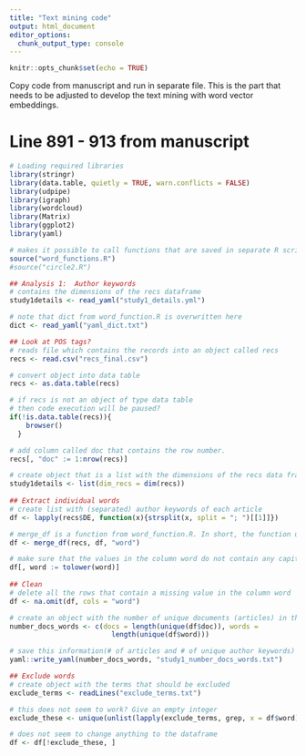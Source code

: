 ```yaml
---
title: "Text mining code"
output: html_document
editor_options: 
  chunk_output_type: console
---
```


```r
knitr::opts_chunk$set(echo = TRUE)
```
Copy code from manuscript and run in separate file. This is the part that needs to be adjusted to develop the text mining with word vector embeddings. 

# Line 891 - 913 from manuscript
```r
# Loading required libraries
library(stringr)
library(data.table, quietly = TRUE, warn.conflicts = FALSE)
library(udpipe)
library(igraph)
library(wordcloud)
library(Matrix)
library(ggplot2)
library(yaml)

# makes it possible to call functions that are saved in separate R script
source("word_functions.R")
#source("circle2.R")

## Analysis 1:  Author keywords
# contains the dimensions of the recs dataframe 
study1details <- read_yaml("study1_details.yml")

# note that dict from word_function.R is overwritten here
dict <- read_yaml("yaml_dict.txt")

## Look at POS tags?
# reads file which contains the records into an object called recs
recs <- read.csv("recs_final.csv")

# convert object into data table
recs <- as.data.table(recs)

# if recs is not an object of type data table 
# then code execution will be paused?
if(!is.data.table(recs)){
    browser()
  }

# add column called doc that contains the row number.
recs[, "doc" := 1:nrow(recs)]

# create object that is a list with the dimensions of the recs data frame
study1details <- list(dim_recs = dim(recs))
  
## Extract individual words
# create list with (separated) author keywords of each article
df <- lapply(recs$DE, function(x){strsplit(x, split = "; ")[[1]]})

# merge_df is a function from word_function.R. In short, the function unlist() is applied to the list object that has been put into the function (in this case df) and adds the output/result of this to the new column. 
df <- merge_df(recs, df, "word")

# make sure that the values in the column word do not contain any capitals.   
df[, word := tolower(word)]
  
## Clean
# delete all the rows that contain a missing value in the column word
df <- na.omit(df, cols = "word")

# create an object with the number of unique documents (articles) in the data frame (df) and the number of unique (author key-) words in the data frame. 
number_docs_words <- c(docs = length(unique(df$doc)), words = 
                         length(unique(df$word)))

# save this information(# of articles and # of unique author keywords) in a yaml file 
yaml::write_yaml(number_docs_words, "study1_number_docs_words.txt")

## Exclude words
# create object with the terms that should be excluded  
exclude_terms <- readLines("exclude_terms.txt")

# this does not seem to work? Give an empty integer
exclude_these <- unique(unlist(lapply(exclude_terms, grep, x = df$word)))

# does not seem to change anything to the dataframe 
df <- df[!exclude_these, ]
```

